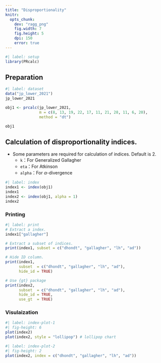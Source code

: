 ```yaml
---
title: "Disproportionality"
knitr: 
  opts_chunk: 
    dev: "ragg_png"
    fig.width: 7
    fig.height: 5
    dpi: 150
    error: true
---
```


```r
#| label: setup
library(PRcalc)
```

## Preparation

```r
#| label: dataset
data("jp_lower_2021")
jp_lower_2021

obj1 <- prcalc(jp_lower_2021, 
               m = c(8, 13, 19, 22, 17, 11, 21, 28, 11, 6, 20), 
               method = "dt")

obj1
```

## Calculation of disproportionality indices.

* Some parameters are required for calculation of indices. Default is 2.
   * `k`：For Generalized Gallagher
   * `eta`：For Atkinson
   * `alpha`：For $\alpha$-divergence

```r
#| label: index
index1 <- index(obj1)
index1
index2 <- index(obj1, alpha = 1)
index2
```

### Printing

```r
#| label: print
# Extract a index.
index1["gallagher"]

# Extract a subset of indices.
print(index1, subset = c("dhondt", "gallagher", "lh", "ad"))

# Hide ID column.
print(index1, 
      subset  = c("dhondt", "gallagher", "lh", "ad"),
      hide_id = TRUE)

# Use {gt} package
print(index2, 
      subset  = c("dhondt", "gallagher", "lh", "ad"),
      hide_id = TRUE,
      use_gt  = TRUE)
```

### Visulaization

```r
#| label: index-plot-1
#| fig-height: 6
plot(index2)
plot(index2, style = "lollipop") # lollipop chart
```

```r
#| label: index-plot-2
#| fig-height: 2
plot(index2, index = c("dhondt", "gallagher", "lh", "ad"))
```
